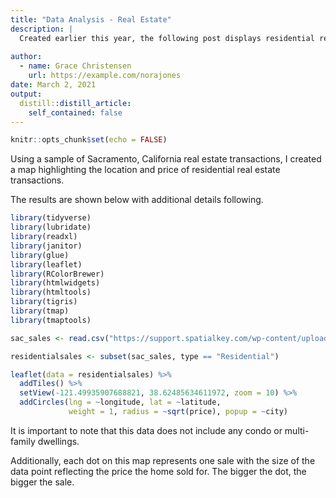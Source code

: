 ```yaml
---
title: "Data Analysis - Real Estate"
description: |
  Created earlier this year, the following post displays residential real estate sales in Sacramento, California (My hometown!)
  
author:
  - name: Grace Christensen
    url: https://example.com/norajones
date: March 2, 2021
output:
  distill::distill_article:
    self_contained: false
---
```



```r
knitr::opts_chunk$set(echo = FALSE)

```

Using a sample of Sacramento, California real estate transactions, I created a map highlighting the location and price of residential real estate transactions.

The results are shown below with additional details following.

```r

library(tidyverse)
library(lubridate)
library(readxl)
library(janitor)
library(glue)
library(leaflet)
library(RColorBrewer)
library(htmlwidgets)
library(htmltools)
library(tigris)
library(tmap)
library(tmaptools)

sac_sales <- read.csv("https://support.spatialkey.com/wp-content/uploads/2021/02/Sacramentorealestatetransactions.csv")

residentialsales <- subset(sac_sales, type == "Residential")

leaflet(data = residentialsales) %>%
  addTiles() %>%
  setView(-121.49935907688821, 38.62485634611972, zoom = 10) %>%
  addCircles(lng = ~longitude, lat = ~latitude,
             weight = 1, radius = ~sqrt(price), popup = ~city)

```

It is important to note that this data does not include any condo or multi-family dwellings.

Additionally, each dot on this map represents one sale with the size of the data point reflecting the price the home sold for.  The bigger the dot, the bigger the sale.
